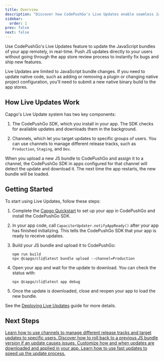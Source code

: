 ```yaml
---
title: Overview
description: "Discover how CodePushGo's Live Updates enable seamless JavaScript bundle updates, allowing you to push changes directly to users without app store delays."
sidebar:
  order: 1
prev: false
next: false
---
```



Use CodePushGo's Live Updates feature to update the JavaScript bundles of your app remotely, in real-time. Push JS updates directly to your users without going through the app store review process to instantly fix bugs and ship new features.

<Aside>

Live Updates are limited to JavaScript bundle changes. If you need to update native code, such as adding or removing a plugin or changing native project configuration, you'll need to submit a new native binary build to the app stores.

</Aside>

## How Live Updates Work

Capgo's Live Update system has two key components:

1. The CodePushGo SDK, which you install in your app. The SDK checks for available updates and downloads them in the background.

2. Channels, which let you target updates to specific groups of users. You can use channels to manage different release tracks, such as `Production`, `Staging`, and `Dev`.

When you upload a new JS bundle to CodePushGo and assign it to a channel, the CodePushGo SDK in apps configured for that channel will detect the update and download it. The next time the app restarts, the new bundle will be loaded.

## Getting Started

To start using Live Updates, follow these steps:

<Steps>

1. Complete the [Capgo Quickstart](/docs/getting-started/quickstart) to set up your app in CodePushGo and install the CodePushGo SDK.

2. In your app code, call `CapacitorUpdater.notifyAppReady()` after your app has finished initializing. This tells the CodePushGo SDK that your app is ready to receive updates.

3. Build your JS bundle and upload it to CodePushGo:
   ```shell
   npm run build
   npx @capgo/cli@latest bundle upload --channel=Production 
   ```

4. Open your app and wait for the update to download. You can check the status with:
   ```shell
   npx @capgo/cli@latest app debug
   ```

5. Once the update is downloaded, close and reopen your app to load the new bundle.

</Steps>

See the [Deploying Live Updates](/docs/getting-started/deploy) guide for more details.


## Next Steps

<CardGrid stagger>
  <a href="/docs/live-updates/channels/">
    <Card title="Channels" icon="bars">
      Learn how to use channels to manage different release tracks and target updates to specific users.
    </Card>
  </a>

  <a href="/docs/live-updates/rollbacks/">
    <Card title="Rollbacks" icon="left-arrow">
      Discover how to roll back to a previous JS bundle version if an update causes issues.
    </Card>
  </a>

  <a href="/docs/live-updates/update-behavior/">
    <Card title="Update Behavior" icon="setting">
      Customize how and when updates are downloaded and applied in your app.  
    </Card>
  </a>
  <a href="/docs/live-updates/differentials/">
    <Card title="Fast Updates" icon="starlight">
      Learn how to use fast updates to speed up the update process.
    </Card>
  </a>
</CardGrid>
